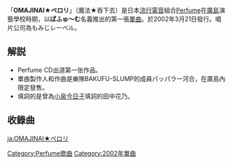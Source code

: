 {{Infobox Single 
| Name           = OMAJINAI★ペロリ<br><small>魔法★吞下去</small>
| Artist         = [[Perfume_(日本音樂團體)|Perfume]]
| Cover          = Perfume_omajinai_perori.jpg
| Album          = 
| A-side         = 
| B-side         = 
| Released       = 2002年3月21日
| Format         = 
| Recorded       = 
| Genre          = [[J-POP|J-POP]] 
| Length         = 
| Label          = もみじレーベル
| Producer       = パッパラー河合
| Certification  = 
| Last single  = 
| This single  = '''OMAJINAI★ペロリ'''<br />（2002年）
| Next single  = [[男友徵集中|彼氏募集中]]<br />（2002年）
}}
「'''OMAJINAI★ペロリ'''」（魔法★吞下去）是日本[[流行電音|流行電音]]組合[[Perfume_(日本音樂團體)|Perfume]]在[[廣島|廣島]]演藝學校時期，以'''ぱふゅ～む'''名義推出的第一張[[單曲|單曲]]。於2002年3月21日發行。唱片公司為もみじレーベル。

== 解説 ==
* Perfume CD出道第一张作品。
* 單曲製作人和作曲是樂隊BAKUFU-SLUMP的成員パッパラー河合，在廣島內限定發售。
* 填詞的是曾為[[小泉今日子|小泉今日子]]填詞的田中花乃。

== 收錄曲 ==
{{tracklist
| collapsed       = 
| headline        = 
| extra_column    = 
| total_length    = 8:24

| all_writing     = 
| all_lyrics      = 田中花乃
| all_music       = パッパラー河合

| writing_credits = 
| lyrics_credits  = 
| music_credits   = 

| title1          = OMAJINAI★ペロリ
| note1           = 
| writer1         = 
| lyrics1         = 
| music1          = 
| extra1          = 
| length1         = 4:12

| title2          = OMAJINAI★ペロリ(オリジナルカラオケ)
| note2           = 
| writer2         = 
| lyrics2         = 
| music2          = 
| extra2          = 
| length2         = 4:12
}}

{{Perfume}}

{{DEFAULTSORT:Omajinai Perori}}
[[Category:Perfume歌曲|Category:Perfume歌曲]]
[[Category:2002年單曲|Category:2002年單曲]]

[[ja:OMAJINAI★ペロリ|ja:OMAJINAI★ペロリ]]